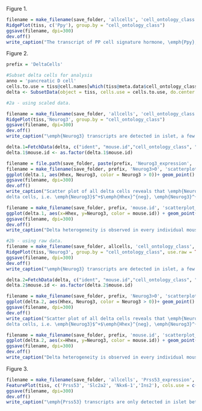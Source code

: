 Figure 1.
```r
filename = make_filename(save_folder, 'allcells', 'cell_ontology_class', 'ridgeplot_scaled_Ppy')
RidgePlot(tiss, c('Ppy'), group.by = "cell_ontology_class")
ggsave(filename, dpi=300)
dev.off()
write_caption("The transcript of PP cell signature hormone, \emph{Ppy}, is detected in delta cells at high levels.", filename)
```

Figure 2.
```r
prefix = 'DeltaCells'

#Subset delta cells for analysis
anno = 'pancreatic D cell'
cells.to.use = tiss@cell.names[which(tiss@meta.data$cell_ontology_class == anno)]
delta <- SubsetData(object = tiss, cells.use = cells.to.use, do.center = F, do.scale = F)

#2a - using scaled data.

filename = make_filename(save_folder, 'allcells', 'cell_ontology_class', 'ridgeplot_scaled_Neurog3')
RidgePlot(tiss,'Neurog3', group.by = "cell_ontology_class")
ggsave(filename, dpi=300)
dev.off()
write_caption("\emph{Neurog3} transcripts are detected in islet, a few alpha, beta, and the majority of delta cells.", filename)

delta.1=FetchData(delta, c("ident", "mouse.id","cell_ontology_class", "mouse.sex", "plate.barcode", "subtissue", "percent.ercc", "percent.ribo","nGene", "nReads","Sst","Pdx1","Hhex","Neurog3", "Ins2", "Gcg", "Ppy","Actb","Gapdh"))
delta.1$mouse.id <- as.factor(delta.1$mouse.id)

filename = file.path(save_folder, paste(prefix, 'Neurog3_expression', 'scatterplot_scaled_Neurog3-x-Hhex'))
filename = make_filename(save_folder, prefix, 'Neurog3>0', 'scatterplot_scaled_Neurog3-x-Hhex')
ggplot(delta.1, aes(Hhex, Neurog3, color = Neurog3 > 0))+ geom_point() + geom_rug(sides="bl")
ggsave(filename, dpi=300)
dev.off()
write_caption("Scatter plot of all delta cells reveals that \emph{Neurog3} and \emph{Hhex} mark three distinct groups of
delta cells, i.e. \emph{Neurog3}$^+$\emph{Hhex}^{neg}, \emph{Neurog3}^{neg}\emph{Hhex}$^+$, and \emph{Neurog3}$^+$\emph{Hhex}$^+$.", filename)

filename = make_filename(save_folder, prefix, 'mouse.id', 'scatterplot_scaled_Neurog3-x-Hhex')
ggplot(delta.1, aes(x=Hhex, y=Neurog3, color = mouse.id)) + geom_point() + geom_rug(sides = "bl")
ggsave(filename, dpi=300)
dev.off()
write_caption("Delta heterogeneity is observed in every individual mouse.", filename)

#2b - using raw data.
filename = make_filename(save_folder, allcells, 'cell_ontology_class', 'ridgeplot_raw_Neurog3')
RidgePlot(tiss,'Neurog3', group.by = "cell_ontology_class", use.raw = TRUE)
ggsave(filename, dpi=300)
dev.off()
write_caption("\emph{Neurog3} transcripts are detected in islet, a few alpha, beta, and the majority of delta cells.", filename)

delta.2=FetchData(delta, c("ident", "mouse.id","cell_ontology_class", "mouse.sex", "plate.barcode", "subtissue", "percent.ercc", "percent.ribo", "nGene", "nReads", "Sst", "Pdx1", "Hhex", "Neurog3", "Ins2", "Gcg", "Ppy", "Actb", "Gapdh"), use.raw = TRUE)
delta.2$mouse.id <- as.factor(delta.2$mouse.id)

filename = make_filename(save_folder, prefix, 'Neurog3>0', 'scatterplot_raw_Neurog3-x-Hhex')
ggplot(delta.2, aes(Hhex, Neurog3, color = Neurog3 > 0))+ geom_point() + geom_rug(sides="bl")
ggsave(filename, dpi=300)
dev.off()
write_caption("Scatter plot of all delta cells reveals that \emph{Neurog3} and \emph{Hhex} mark three distinct groups of
delta cells, i.e. \emph{Neurog3}$^+$\emph{Hhex}^{neg}, \emph{Neurog3}^{neg}\emph{Hhex}$^+$, and \emph{Neurog3}$^+$\emph{Hhex}$^+$.", filename)

filename = make_filename(save_folder, prefix, 'mouse.id', 'scatterplot_raw_Neurog3-x-Hhex')
ggplot(delta.2, aes(x=Hhex, y=Neurog3, color = mouse.id)) + geom_point() + geom_rug(sides = "bl")
ggsave(filename, dpi=300)
dev.off()
write_caption("Delta heterogeneity is observed in every individual mouse.", filename)
```

Figure 3.
```r
filename = make_filename(save_folder, 'allcells', 'Prss53_expression', 'tsneplot')
FeaturePlot(tiss, c('Prss53', 'Slc2a2', 'Nkx6-1','Ins2'), cols.use = c("grey","blue"))
ggsave(filename, dpi=300)
dev.off()
write_caption("\emph{Prss53} transcripts are only detected in islet beta cells.", filename)
```
